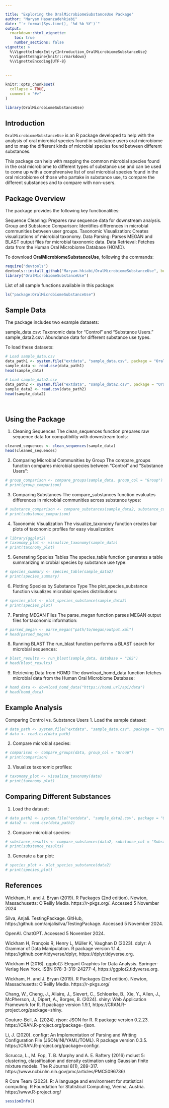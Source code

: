 ```yaml
---

title: "Exploring the OralMicrobiomeSubstanceUse Package"
author: "Maryam Hasanzadehkiabi"
date: "`r format(Sys.time(), '%d %b %Y')`"
output: 
  rmarkdown::html_vignette:
    toc: true
    number_sections: false
vignette: >
  %\VignetteIndexEntry{Introduction_OralMicrobiomeSubstanceUse}
  %\VignetteEngine{knitr::rmarkdown}
  %\VignetteEncoding{UTF-8}
  
  
---
```


```r
knitr::opts_chunk$set(
  collapse = TRUE,
  comment = "#>"
)
```

```r
library(OralMicrobiomeSubstanceUse)
```


## Introduction

`OralMicrobiomeSubstanceUse` is an R package developed to help with the analysis of oral microbial species found in substance users oral microbiome and to map the different kinds of microbial species found between different substances.

This package can help with mapping the common microbial species found in the oral microbiome to different types of substance use and can be used to come up with a comphrensive list of oral microbial species found in the oral microbiome of those who partake in substance use, to compare the different substances and to compare with non-users.

## Package Overview

The package provides the following key functionalities:

Sequence Cleaning: Prepares raw sequence data for downstream analysis.
Group and Substance Comparison: Identifies differences in microbial communities between user groups.
Taxonomic Visualization: Creates visualizations of microbial taxonomy.
Data Parsing: Parses MEGAN and BLAST output files for microbial taxonomic data.
Data Retrieval: Fetches data from the Human Oral Microbiome Database (HOMD).

To download **OralMicrobiomeSubstanceUse**, following the commands:

``` r
require("devtools")
devtools::install_github("Maryam-hkiabi/OralMicrobiomeSubstanceUse", build_vignettes = TRUE)
library("OralMicrobiomeSubstanceUse")
```

List of all sample functions available in this package:

``` r
ls("package:OralMicrobiomeSubstanceUse") 
```



## Sample Data

The package includes two example datasets:

sample_data.csv: Taxonomic data for "Control" and "Substance Users."
sample_data2.csv: Abundance data for different substance use types.

To load these datasets:

``` r
# Load sample_data.csv
data_path1 <- system.file("extdata", "sample_data.csv", package = "OralMicrobiomeSubstanceUse")
sample_data <- read.csv(data_path1)
head(sample_data)

# Load sample_data2.csv
data_path2 <- system.file("extdata", "sample_data2.csv", package = "OralMicrobiomeSubstanceUse")
sample_data2 <- read.csv(data_path2)
head(sample_data2)
```

<br>

## Using the Package

1. Cleaning Sequences
The clean_sequences function prepares raw sequence data for compatibility with downstream tools:

``` r
cleaned_sequences <- clean_sequences(sample_data)
head(cleaned_sequences)
```

2. Comparing Microbial Communities by Group
The compare_groups function compares microbial species between "Control" and "Substance Users":

```r
# group_comparison <- compare_groups(sample_data, group_col = "Group")
# print(group_comparison)
```

3. Comparing Substances
The compare_substances function evaluates differences in microbial communities across substance types:

```r
# substance_comparison <- compare_substances(sample_data2, substance_col = "Substance")
# print(substance_comparison)
```

4. Taxonomic Visualization
The visualize_taxonomy function creates bar plots of taxonomic profiles for easy visualization:

```r
# library(ggplot2)
# taxonomy_plot <- visualize_taxonomy(sample_data)
# print(taxonomy_plot)
```

5. Generating Species Tables
The species_table function generates a table summarizing microbial species by substance use type:

```r
# species_summary <- species_table(sample_data2)
# print(species_summary)
```

6. Plotting Species by Substance Type
The plot_species_substance function visualizes microbial species distributions:

```r
# species_plot <- plot_species_substance(sample_data2)
# print(species_plot)
```

7. Parsing MEGAN Files
The parse_megan function parses MEGAN output files for taxonomic information:

```r
# parsed_megan <- parse_megan("path/to/megan/output.xml")
# head(parsed_megan)
```

8. Running BLAST
The run_blast function performs a BLAST search for microbial sequences:

```r
# blast_results <- run_blast(sample_data, database = "16S")
# head(blast_results)
```

9. Retrieving Data from HOMD
The download_homd_data function fetches microbial data from the Human Oral Microbiome Database:

```r
# homd_data <- download_homd_data("https://homd.url/api/data")
# head(homd_data)
```


## Example Analysis

Comparing Control vs. Substance Users
1. Load the sample dataset:

```r
# data_path <- system.file("extdata", "sample_data.csv", package = "OralMicrobiomeSubstanceUse")
# data <- read.csv(data_path)
```

2. Compare microbial species:

```r
# comparison <- compare_groups(data, group_col = "Group")
# print(comparison)
```

3. Visualize taxonomic profiles:

```r
# taxonomy_plot <- visualize_taxonomy(data)
# print(taxonomy_plot)
```


## Comparing Different Substances

1. Load the dataset:

```r
# data_path2 <- system.file("extdata", "sample_data2.csv", package = "OralMicrobiomeSubstanceUse")
# data2 <- read.csv(data_path2)
```

2. Compare microbial species:

```r
# substance_results <- compare_substances(data2, substance_col = "Substance")
# print(substance_results)
```

3. Generate a bar plot:

```r
# species_plot <- plot_species_substance(data2)
# print(species_plot)
```


## References

Wickham, H. and J. Bryan (2019). R Packages (2nd edition). Newton, Massachusetts: O’Reilly Media. https://r-pkgs.org/. Accessed 5 November 2024

Silva, Anjali. TestingPackage. GitHub, https://github.com/anjalisilva/TestingPackage. Accessed 5 November 2024.

OpenAI. ChatGPT. Accessed 5 November 2024. 

Wickham H, François R, Henry L, Müller K, Vaughan D (2023). dplyr: A Grammar of Data Manipulation. R package version 1.1.4, https://github.com/tidyverse/dplyr, https://dplyr.tidyverse.org.

Wickham H (2016). ggplot2: Elegant Graphics for Data Analysis. Springer-Verlag New York. ISBN 978-3-319-24277-4, https://ggplot2.tidyverse.org.

Wickham, H. and J. Bryan (2019). R Packages (2nd edition). Newton, Massachusetts: O’Reilly Media. https://r-pkgs.org/

Chang, W., Cheng, J., Allaire, J., Sievert, C., Schloerke, B., Xie, Y., Allen, J., McPherson, J., Dipert, A., Borges, B. (2024). shiny: Web Application Framework for R. R package version 1.9.1, https://CRAN.R-project.org/package=shiny.

Couture-Beil, A. (2024). rjson: JSON for R. R package version 0.2.23. https://CRAN.R-project.org/package=rjson.

Li, J. (2020). configr: An Implementation of Parsing and Writing Configuration File (JSON/INI/YAML/TOML). R package version 0.3.5. https://CRAN.R-project.org/package=configr.

Scrucca, L., M. Fop, T. B. Murphy and A. E. Raftery (2016) mclust 5: clustering, classification and density estimation using Gaussian finite mixture models. The R Journal 8(1), 289-317. https://www.ncbi.nlm.nih.gov/pmc/articles/PMC5096736/

R Core Team (2023). R: A language and environment for statistical computing. R Foundation for Statistical Computing, Vienna, Austria. https://www.R-project.org/


```r
sessionInfo()
```












